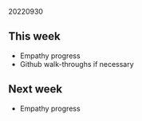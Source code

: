 20220930  

## This week

- Empathy progress
- Github walk-throughs if necessary

## Next week

- Empathy progress
